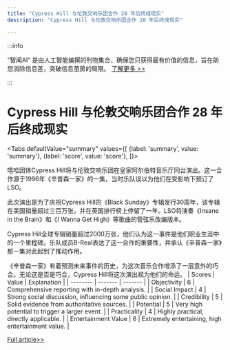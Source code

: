 ```yaml
---
title: "Cypress Hill 与伦敦交响乐团合作 28 年后终成现实"
description: "Cypress Hill 与伦敦交响乐团合作 28 年后终成现实"

---
```



:::info

“智闻AI“ 是由人工智能编撰的刊物集合，确保您只获得最有价值的信息，旨在助您消除信息差，突破信息茧房的局限。  [了解更多 >>](/)

:::

# Cypress Hill 与伦敦交响乐团合作 28 年后终成现实


<Tabs
	defaultValue="summary"
	values={[
	{label: 'summary', value: 'summary'},
	{label: 'score', value: 'score'},
]}>
<TabItem value="summary">


嘻哈团体Cypress Hill将与伦敦交响乐团在皇家阿尔伯特音乐厅同台演出。这一合作源于1996年《辛普森一家》的一集，当时乐队误以为他们在受影响下预订了LSO。

此次演出是为了庆祝Cypress Hill的《Black Sunday》专辑发行30周年，该专辑在美国销量超过三百万张，并在英国排行榜上停留了一年。LSO将演奏《Insane in the Brain》和《I Wanna Get High》等歌曲的管弦乐改编版本。

Cypress Hill全球专辑销量超过2000万张，他们认为这一事件是他们职业生涯中的一个里程碑。乐队成员B-Real表达了这一合作的重要性，并承认《辛普森一家》那一集对此起到了推动作用。

《辛普森一家》有着预测未来事件的历史，为这次音乐合作增添了一层意外的巧合。无论这是否是巧合，Cypress Hill将这次演出视为他们的命运。
</TabItem>
<TabItem value="score">
	| Scores     | Value   | Explanation |
	| -------- | ------- | ------- |
	| Objectivity  | 6    | Comprehensive reporting with in-depth analysis.    |
	| Social Impact | 4     | Strong social discussion, influencing some public opinion.    |
	| Credibility    | 5    | Solid evidence from authoritative sources.    |
	| Potential    | 5    | Very high potential to trigger a larger event.    |
	| Practicality    | 4    | Highly practical, directly applicable.    |
	| Entertainment Value    | 6    | Extremely entertaining, high entertainment value.    |
</TabItem>
</Tabs>

[Full article>>](https://www.bbc.com/news/articles/cg3j8y6vnw4o)
